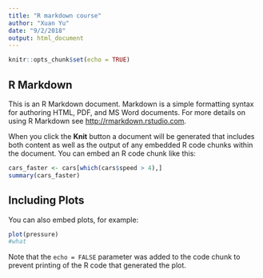 ```yaml
---
title: "R markdown course"
author: "Xuan Yu"
date: "9/2/2018"
output: html_document
---
```


```r
knitr::opts_chunk$set(echo = TRUE)
```

## R Markdown

This is an R Markdown document. Markdown is a simple formatting syntax for authoring HTML, PDF, and MS Word documents. For more details on using R Markdown see <http://rmarkdown.rstudio.com>.

When you click the **Knit** button a document will be generated that includes both content as well as the output of any embedded R code chunks within the document. You can embed an R code chunk like this:

```r
cars_faster <- cars[which(cars$speed > 4),]
summary(cars_faster)
```

## Including Plots

You can also embed plots, for example:

```r
plot(pressure)
#what
```

Note that the `echo = FALSE` parameter was added to the code chunk to prevent printing of the R code that generated the plot.

